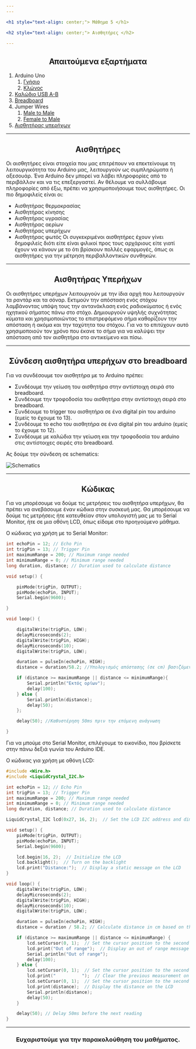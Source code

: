 ```yaml
---
---

<h1 style="text-align: center;"> Μάθημα 5 </h1>

<h2 style="text-align: center;"> Αισθητήρες </h2>

---
```


<h2 style="text-align: center;"> Απαιτούμενα εξαρτήματα </h2>

1. Arduino Uno
    1. [Γνήσιο](https://grobotronics.com/arduino-uno-rev3.html)
    2. [Κλώνος](https://grobotronics.com/funduino-uno-rev3.html)
2. [Καλώδιο USB A-B](https://grobotronics.com/usb-2.0-a-b-1.8m.html)
3. [Breadboard](https://grobotronics.com/breadboard-400-tie-point-white-half-size.html)
4. Jumper Wires
    1. [Male to Male](https://grobotronics.com/jumper-wires-15cm-male-to-male-pack-of-10.html)
    2. [Female to Male](https://grobotronics.com/jumper-wires-15cm-female-to-male-pack-of-10.html)
5. [Αισθητήρας υπερήχων](https://grobotronics.com/ultrasonic-sensor-ranging-detector-2-450cm-hy-srf05.html)

---

<h2 style="text-align: center;"> Αισθητήρες </h2>

Οι αισθητήρες είναι στοιχεία που μας επιτρέπουν να επεκτείνουμε τη λειτουργικότητα του Arduino μας, 
λειτουργούν ως συμπληρώματα ή αξεσουάρ. 
Ένα Arduino δεν μπορεί να λάβει πληροφορίες από το περιβάλλον και να τις επεξεργαστεί. 
Αν θέλουμε να συλλάβουμε πληροφορίες από έξω, πρέπει να χρησιμοποιήσουμε τους αισθητήρες.
Οι πιο δημοφιλείς είναι οι: 
* Αισθητήρας θερμοκρασίας
* Αισθητήρας κίνησης
* Αισθητήρας υγρασίας
* Αισθητήρας αερίων
* Αισθητήρας υπερήχων
* Αισθητήρας φωτός
Οι συγκεκριμένοι αισθητήρες έχουν γίνει δημοφιλείς διότι είτε είναι φιλικοί προς τους αρχάριους είτε γιατί έχουν να κάνουν με το ότι βρίσκουν πολλές εφαρμογές, όπως οι αισθητήρες για την μέτρηση περιβαλλοντικών συνθηκών.

---

<h2 style="text-align: center;"> Αισθητήρας Υπερήχων </h2>

Οι αισθητήρες υπερήχων λειτουργούν με την ίδια αρχή που λειτουργούν τα ραντάρ και τα σόναρ. Εκτιμούν την απόσταση ενός στόχου λαμβάνοντας υπόψη τους την αντανάκλαση ενός ραδιοκύματος ή ενός ηχητικού σήματος πάνω στο στόχο.
Δημιουργούν υψηλής συχνότητας κύματα και χρησιμοποιώντας το επιστρεφόμενο σήμα καθορίζουν την απόσταση ή ακόμα και την ταχύτητα του στόχου. Για να το επιτύχουν αυτό χρησιμοποιούν τον χρόνο που έκανε το σήμα για να καλύψει την απόσταση από τον αισθητήρα στο αντικείμενο και πίσω.

---

<h2 style="text-align: center;"> Σύνδεση αισθητήρα υπερήχων στο breadboard </h2>

Για να συνδέσουμε τον αισθητήρα με το Arduino πρέπει:
- Συνδέουμε την γείωση του αισθητήρα στην αντίστοιχη σειρά στο breadboard.
- Συνδέουμε την τροφοδοσία του αισθητήρα στην αντίστοιχη σειρά στο breadboard.
- Συνδέουμε το trigger του αισθητήρα σε ένα digital pin του arduino (εμείς το έχουμε το 13).
- Συνδέουμε το echo του αισθητήρα σε ένα digital pin του arduino (εμείς το έχουμε το 12).
- Συνδέουμε με καλώδια την γείωση και την τροφοδοσία του arduino στις αντίστοιχες σειρές στο breadboard.

Ας δούμε την σύνδεση σε schematics:

![Schematics](https://cloud-ffwyzjtpz-hack-club-bot.vercel.app/0mighty_turing-leelo__2_.png)

---

<h2 style="text-align: center;"> Κώδικας </h2>

Για να μπορέσουμε να δούμε τις μετρήσεις του αισθητήρα υπερήχων,
θα πρέπει να ανεβάσουμε έναν κώδικα στην συσκευή μας.
Θα μπορέσουμε να δούμε τις μετρήσεις ήτε κατευθείαν στον υπολογιστή μας με το Serial Monitor,
ήτε σε μια οθόνη LCD, όπως είδαμε στο προηγούμενο μάθημα.

Ο κώδικας για χρήση με το Serial Monitor:

```cpp
int echoPin = 12; // Echo Pin
int trigPin = 13; // Trigger Pin
int maximumRange = 200; // Maximum range needed
int minimumRange = 0; // Minimum range needed
long duration, distance; // Duration used to calculate distance

void setup() {

    pinMode(trigPin, OUTPUT);
    pinMode(echoPin, INPUT);
    Serial.begin(9600);

}

void loop() {

    digitalWrite(trigPin, LOW);
    delayMicroseconds(2);
    digitalWrite(trigPin, HIGH);
    delayMicroseconds(10);
    digitalWrite(trigPin, LOW);

    duration = pulseIn(echoPin, HIGH);
    distance = duration/58.2; //Υπολογισμός απόστασης (σε cm) βασιζόμενοι στην ταχύτητα του ήχου.

    if (distance >= maximumRange || distance <= minimumRange){
        Serial.println("Εκτός ορίων");
        delay(100);
    } else {
        Serial.println(distance);
        delay(50);
    };

    delay(50); //Καθυστέρηση 50ms πριν την επόμενη ανάγνωση

}
```

Για να μπούμε στο Serial Monitor,
επιλέγουμε το εικονίδιο,
που βρίσκετε στην πάνω δεξιά γωνία του Arduino IDE.


Ο κώδικας για χρήση με οθόνη LCD:

```cpp
#include <Wire.h>
#include <LiquidCrystal_I2C.h>

int echoPin = 12; // Echo Pin
int trigPin = 13; // Trigger Pin
int maximumRange = 200; // Maximum range needed
int minimumRange = 0; // Minimum range needed
long duration, distance; // Duration used to calculate distance

LiquidCrystal_I2C lcd(0x27, 16, 2);  // Set the LCD I2C address and dimensions

void setup() {
    pinMode(trigPin, OUTPUT);
    pinMode(echoPin, INPUT);
    Serial.begin(9600);

    lcd.begin(16, 2);  // Initialize the LCD
    lcd.backlight();  // Turn on the backlight
    lcd.print("Distance:");  // Display a static message on the LCD
}

void loop() {
    digitalWrite(trigPin, LOW);
    delayMicroseconds(2);
    digitalWrite(trigPin, HIGH);
    delayMicroseconds(10);
    digitalWrite(trigPin, LOW);

    duration = pulseIn(echoPin, HIGH);
    distance = duration / 58.2; // Calculate distance in cm based on the speed of sound.

    if (distance >= maximumRange || distance <= minimumRange) {
        lcd.setCursor(0, 1);  // Set the cursor position to the second line
        lcd.print("Out of range");  // Display an out of range message on the LCD
        Serial.println("Out of range");
        delay(100);
    } else {
        lcd.setCursor(0, 1);  // Set the cursor position to the second line
        lcd.print("          ");  // Clear the previous measurement on the LCD
        lcd.setCursor(0, 1);  // Set the cursor position to the second line
        lcd.print(distance);  // Display the distance on the LCD
        Serial.println(distance);
        delay(50);
    }

    delay(50); // Delay 50ms before the next reading
}
```

---

<h3 style="text-align: center;"> Ευχαριστούμε για την παρακολούθηση του μαθήματος. </h3>